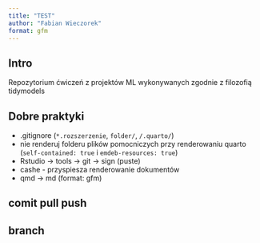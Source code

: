 ```yaml
---
title: "TEST"
author: "Fabian Wieczorek"
format: gfm
---
```


## Intro
Repozytorium ćwiczeń z projektów ML wykonywanych zgodnie z filozofią tidymodels

## Dobre praktyki

* .gitignore (`*.rozszerzenie`, `folder/`, `/.quarto/`)
* nie renderuj folderu plików pomocniczych przy renderowaniu quarto
(`self-contained: true` i `emdeb-resources: true`)
* Rstudio -> tools -> git -> sign (puste)
* cashe - przyspiesza renderowanie dokumentów
* qmd -> md (format: gfm)

## comit pull push

## branch
